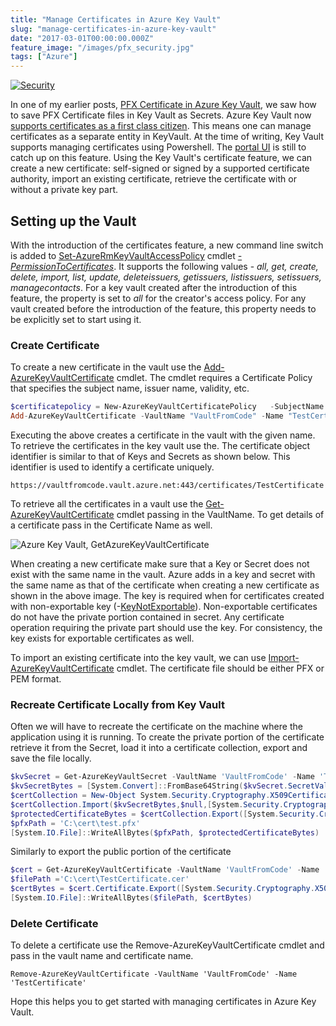 ```yaml
---
title: "Manage Certificates in Azure Key Vault"
slug: "manage-certificates-in-azure-key-vault"
date: "2017-03-01T00:00:00.000Z"
feature_image: "/images/pfx_security.jpg"
tags: ["Azure"]
---
```


[![Security](/images/pfx_security.jpg)](https://www.flickr.com/photos/111692634@N04/15855489588)

In one of my earlier posts, [PFX Certificate in Azure Key Vault](/posts/pfx-certificate-in-azure-key-vault/), we saw how to save PFX Certificate files in Key Vault as Secrets. Azure Key Vault now [supports certificates as a first class citizen](https://blogs.technet.microsoft.com/kv/2016/09/26/get-started-with-azure-key-vault-certificates/). This means one can manage certificates as a separate entity in KeyVault. At the time of writing, Key Vault supports managing certificates using Powershell. The [portal UI](/posts/managing-key-vault-through-azure-portal/) is still to catch up on this feature. Using the Key Vault's certificate feature, we can create a new certificate: self-signed or signed by a supported certificate authority, import an existing certificate, retrieve the certificate with or without a private key part.

Setting up the Vault
--------------------

With the introduction of the certificates feature, a new command line switch is added to [Set-AzureRmKeyVaultAccessPolicy](https://docs.microsoft.com/en-us/powershell/resourcemanager/azurerm.keyvault/v2.2.0/set-azurermkeyvaultaccesspolicy) cmdlet _[\-PermissionToCertificates](https://docs.microsoft.com/en-us/powershell/resourcemanager/azurerm.keyvault/v2.2.0/set-azurermkeyvaultaccesspolicy#PermissionsToCertificates)_. It supports the following values - _all, get, create, delete, import, list, update, deleteissuers, getissuers, listissuers, setissuers, managecontacts_. For a key vault created after the introduction of this feature, the property is set to _all_ for the creator's access policy. For any vault created before the introduction of the feature, this property needs to be explicitly set to start using it.

### Create Certificate

To create a new certificate in the vault use the [Add-AzureKeyVaultCertificate](https://docs.microsoft.com/en-us/powershell/resourcemanager/azurerm.keyvault/v2.2.0/add-azurekeyvaultcertificate) cmdlet. The cmdlet requires a Certificate Policy that specifies the subject name, issuer name, validity, etc.

```powershell
$certificatepolicy = New-AzureKeyVaultCertificatePolicy   -SubjectName "CN=www.rahulpnath.com"   -IssuerName Self   -ValidityInMonths 12
Add-AzureKeyVaultCertificate -VaultName "VaultFromCode" -Name "TestCertificate" -CertificatePolicy $certificatepolicy
```
    

Executing the above creates a certificate in the vault with the given name. To retrieve the certificates in the key vault use the. The certificate object identifier is similar to that of Keys and Secrets as shown below. This identifier is used to identify a certificate uniquely.

    https://vaultfromcode.vault.azure.net:443/certificates/TestCertificate
    

To retrieve all the certificates in a vault use the [Get-AzureKeyVaultCertificate](https://docs.microsoft.com/en-us/powershell/resourcemanager/azurerm.keyvault/v2.2.0/get-azurekeyvaultcertificate) cmdlet passing in the VaultName. To get details of a certificate pass in the Certificate Name as well.

![Azure Key Vault, GetAzureKeyVaultCertificate](/images/keyvault_getazurekeyvaultcertificate.png)

When creating a new certificate make sure that a Key or Secret does not exist with the same name in the vault. Azure adds in a key and secret with the same name as that of the certificate when creating a new certificate as shown in the above image. The key is required when for certificates created with non-exportable key (-[KeyNotExportable](https://docs.microsoft.com/en-us/powershell/resourcemanager/azurerm.keyvault/v2.1.0/new-azurekeyvaultcertificatepolicy#KeyNotExportable)). Non-exportable certificates do not have the private portion contained in secret. Any certificate operation requiring the private part should use the key. For consistency, the key exists for exportable certificates as well.

To import an existing certificate into the key vault, we can use [Import-AzureKeyVaultCertificate](https://docs.microsoft.com/en-us/powershell/resourcemanager/azurerm.keyvault/v2.1.0/import-azurekeyvaultcertificate) cmdlet. The certificate file should be either PFX or PEM format.

### Recreate Certificate Locally from Key Vault

Often we will have to recreate the certificate on the machine where the application using it is running. To create the private portion of the certificate retrieve it from the Secret, load it into a certificate collection, export and save the file locally.

```powershell
$kvSecret = Get-AzureKeyVaultSecret -VaultName 'VaultFromCode' -Name 'TestCertificate'
$kvSecretBytes = [System.Convert]::FromBase64String($kvSecret.SecretValueText)
$certCollection = New-Object System.Security.Cryptography.X509Certificates.X509Certificate2Collection
$certCollection.Import($kvSecretBytes,$null,[System.Security.Cryptography.X509Certificates.X509KeyStorageFlags]::Exportable)
$protectedCertificateBytes = $certCollection.Export([System.Security.Cryptography.X509Certificates.X509ContentType]::Pkcs12, 'test')
$pfxPath = 'C:\cert\test.pfx'
[System.IO.File]::WriteAllBytes($pfxPath, $protectedCertificateBytes)
```
    

Similarly to export the public portion of the certificate

```powershell
$cert = Get-AzureKeyVaultCertificate -VaultName 'VaultFromCode' -Name 'TestCertificate'
$filePath ='C:\cert\TestCertificate.cer'
$certBytes = $cert.Certificate.Export([System.Security.Cryptography.X509Certificates.X509ContentType]::Cert)
[System.IO.File]::WriteAllBytes($filePath, $certBytes)
```
    

### Delete Certificate

To delete a certificate use the Remove-AzureKeyVaultCertificate cmdlet and pass in the vault name and certificate name.

    Remove-AzureKeyVaultCertificate -VaultName 'VaultFromCode' -Name 'TestCertificate'
    

Hope this helps you to get started with managing certificates in Azure Key Vault.
